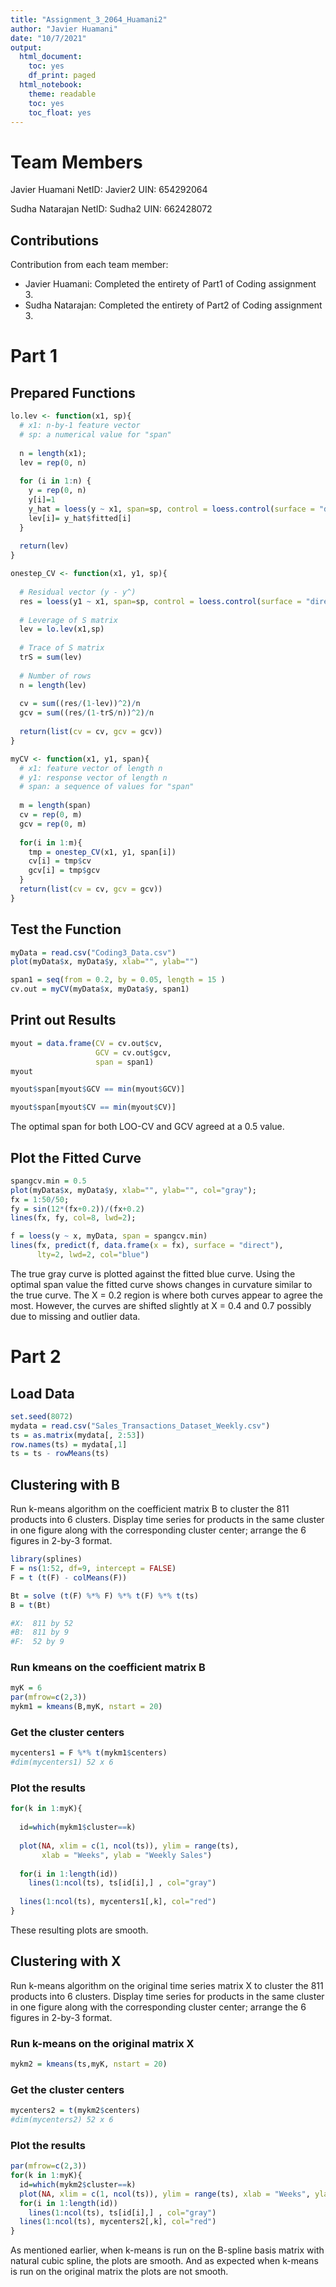 ---
title: "Assignment_3_2064_Huamani2"
author: "Javier Huamani"
date: "10/7/2021"
output:
  html_document:
    toc: yes
    df_print: paged
  html_notebook:
    theme: readable
    toc: yes
    toc_float: yes
---

# Team Members

Javier Huamani
NetID: Javier2
UIN: 654292064

Sudha Natarajan
NetID: Sudha2
UIN: 662428072

## Contributions

Contribution from each team member:

* Javier Huamani: Completed the entirety of Part1 of Coding assignment 3.
* Sudha Natarajan: Completed the entirety of Part2 of Coding assignment 3.

# Part 1

## Prepared Functions

```{r}
lo.lev <- function(x1, sp){
  # x1: n-by-1 feature vector
  # sp: a numerical value for "span"
  
  n = length(x1);
  lev = rep(0, n)
  
  for (i in 1:n) {
    y = rep(0, n)
    y[i]=1
    y_hat = loess(y ~ x1, span=sp, control = loess.control(surface = "direct"))
    lev[i]= y_hat$fitted[i]
  }
  
  return(lev)
}

onestep_CV <- function(x1, y1, sp){
  
  # Residual vector (y - y^)
  res = loess(y1 ~ x1, span=sp, control = loess.control(surface = "direct"))$residuals
  
  # Leverage of S matrix
  lev = lo.lev(x1,sp)
  
  # Trace of S matrix
  trS = sum(lev)
  
  # Number of rows
  n = length(lev) 
  
  cv = sum((res/(1-lev))^2)/n
  gcv = sum((res/(1-trS/n))^2)/n
  
  return(list(cv = cv, gcv = gcv))
}

myCV <- function(x1, y1, span){
  # x1: feature vector of length n
  # y1: response vector of length n
  # span: a sequence of values for "span"
  
  m = length(span)
  cv = rep(0, m)
  gcv = rep(0, m)
  
  for(i in 1:m){
    tmp = onestep_CV(x1, y1, span[i])
    cv[i] = tmp$cv
    gcv[i] = tmp$gcv
  }
  return(list(cv = cv, gcv = gcv))
}
```

## Test the Function

```{r}
myData = read.csv("Coding3_Data.csv")
plot(myData$x, myData$y, xlab="", ylab="")
```

```{r}
span1 = seq(from = 0.2, by = 0.05, length = 15 )
cv.out = myCV(myData$x, myData$y, span1)
```

## Print out Results

```{r}
myout = data.frame(CV = cv.out$cv, 
                   GCV = cv.out$gcv, 
                   span = span1)
myout
```

```{r}
myout$span[myout$GCV == min(myout$GCV)]
```

```{r}
myout$span[myout$CV == min(myout$CV)]
```

The optimal span for both LOO-CV and GCV agreed at a 0.5 value.

## Plot the Fitted Curve

```{r}
spangcv.min = 0.5
plot(myData$x, myData$y, xlab="", ylab="", col="gray");
fx = 1:50/50;
fy = sin(12*(fx+0.2))/(fx+0.2)
lines(fx, fy, col=8, lwd=2);

f = loess(y ~ x, myData, span = spangcv.min)
lines(fx, predict(f, data.frame(x = fx), surface = "direct"), 
      lty=2, lwd=2, col="blue")
```


The true  gray curve is plotted against the fitted blue curve. Using the optimal span value the fitted curve shows changes in curvature similar to the true curve. The X = 0.2 region is where both curves appear to agree the most. However, the curves are shifted slightly at X = 0.4 and 0.7 possibly due to missing and outlier data. 

# Part 2

## Load Data
```{r}
set.seed(8072) 
mydata = read.csv("Sales_Transactions_Dataset_Weekly.csv")
ts = as.matrix(mydata[, 2:53])
row.names(ts) = mydata[,1]
ts = ts - rowMeans(ts)
```

## Clustering with B
Run k-means algorithm on the coefficient matrix B to cluster the 811 products into 6 clusters. Display  time series for products in the same cluster in one figure along with the corresponding cluster center; arrange the 6 figures in 2-by-3 format. 

```{r}
library(splines)
F = ns(1:52, df=9, intercept = FALSE)
F = t (t(F) - colMeans(F))

Bt = solve (t(F) %*% F) %*% t(F) %*% t(ts)
B = t(Bt)

#X:  811 by 52
#B:  811 by 9 
#F:  52 by 9
```

### Run kmeans on the coefficient matrix B
```{r}
myK = 6
par(mfrow=c(2,3))
mykm1 = kmeans(B,myK, nstart = 20)
```

### Get the cluster centers
```{r}
mycenters1 = F %*% t(mykm1$centers)
#dim(mycenters1) 52 x 6
```

### Plot the results 
```{r}
for(k in 1:myK){
  
  id=which(mykm1$cluster==k)
  
  plot(NA, xlim = c(1, ncol(ts)), ylim = range(ts), 
       xlab = "Weeks", ylab = "Weekly Sales")
  
  for(i in 1:length(id))
    lines(1:ncol(ts), ts[id[i],] , col="gray")
  
  lines(1:ncol(ts), mycenters1[,k], col="red")
}

```


These resulting plots are smooth.

## Clustering with X
Run k-means algorithm on the original time series matrix X to cluster the 811 products into 6 clusters. Display time series for products in the same cluster in one figure along with the corresponding cluster center; arrange the 6 figures in 2-by-3 format. 


### Run k-means on the original matrix X
```{r}
mykm2 = kmeans(ts,myK, nstart = 20)
```

### Get the cluster centers
```{r}
mycenters2 = t(mykm2$centers)
#dim(mycenters2) 52 x 6
```

### Plot the results
```{r}
par(mfrow=c(2,3))
for(k in 1:myK){
  id=which(mykm2$cluster==k)
  plot(NA, xlim = c(1, ncol(ts)), ylim = range(ts), xlab = "Weeks", ylab = "Weekly Sales")
  for(i in 1:length(id))
    lines(1:ncol(ts), ts[id[i],] , col="gray")
  lines(1:ncol(ts), mycenters2[,k], col="red")
}
```


As mentioned earlier, when k-means is run on the B-spline basis matrix with natural cubic spline, the plots are smooth. And as expected when k-means is run on the original matrix the plots are not smooth.